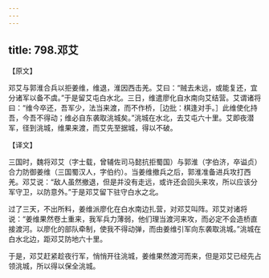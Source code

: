 ```yaml
---
---
---
```

title: 798.邓艾
---



【原文】

邓艾与郭淮合兵以拒姜维，维退，淮因西击羌。艾曰：“贼去未远，或能复还，宜分诸军以备不虞。”于是留艾屯白水北。三日，维遣廖化自水南向艾结营。艾谓诸将曰：“维今卒还，吾军少，法当来渡，而不作桥，［边批：棋逢对手。］此维使化持吾，今吾不得动；维必自东袭取洮城矣。”洮城在水北，去艾屯六十里。艾即夜潜军，径到洮城，维果来渡，而艾先至据城，得以不破。

【译文】

三国时，魏将邓艾（字士载，曾辅佐司马懿抗拒蜀国）与郭淮（字伯济，卒谥贞）合力防御姜维（三国蜀汉人，字伯约）。当姜维撤兵之后，郭淮准备进兵攻打西羌。邓艾说：“敌人虽然撤退，但是并没有走远，或许还会回头来攻，所以应该分军守卫，以防意外。”于是邓艾留下驻守白水之北。

过了三天，不出所料，姜维派廖化在白水南边扎营，对邓艾叫阵。邓艾对诸将说：“姜维果然卷土重来，我军兵力薄弱，他们理当渡河来攻，而必定不会造桥直接渡河。以廖化的部队牵制，使我不得动弹，而由姜维引军向东袭取洮城。”洮城在白水北边，距邓艾防地六十里。

于是，邓艾赶紧趁夜行军，悄悄开往洮城，姜维果然渡河而来，但是邓艾已经先占领洮城，所以得以保全洮城。